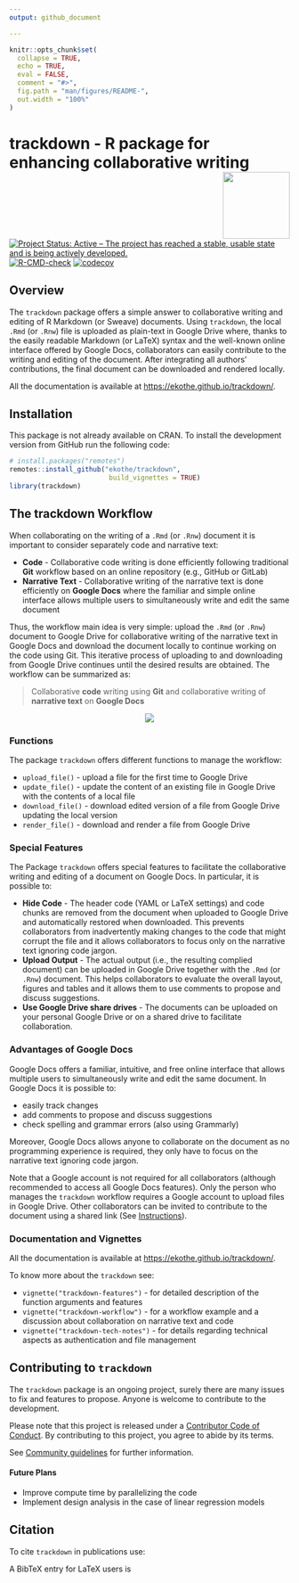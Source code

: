 ```yaml
---
output: github_document

---
```


<!-- README.md is generated from README.Rmd. Please edit that file -->

```r
knitr::opts_chunk$set(
  collapse = TRUE,
  echo = TRUE,
  eval = FALSE,
  comment = "#>",
  fig.path = "man/figures/README-",
  out.width = "100%"
)
```



# trackdown - R package for enhancing collaborative writing <img src="man/figures/logo.png" align="right" width="120" />

<!-- badges: start -->
[![Project Status: Active – The project has reached a stable, usable state and is being actively developed.](https://www.repostatus.org/badges/latest/active.svg)](https://www.repostatus.org/#active)
[![R-CMD-check](https://github.com/ekothe/trackdown/actions/workflows/check-standard.yaml/badge.svg)](https://github.com/ekothe/trackdown/actions/workflows/check-standard.yaml)
[![codecov](https://codecov.io/gh/ekothe/trackdown/branch/develop/graph/badge.svg?token=E6GR3JAHV6)](https://codecov.io/gh/ekothe/trackdown)
<!-- badges: end -->

## Overview

The `trackdown` package offers a simple answer to collaborative writing and editing of R Markdown (or Sweave) documents. Using `trackdown`, the local `.Rmd` (or `.Rnw`) file is uploaded as plain-text in Google Drive where, thanks to the easily readable Markdown (or LaTeX) syntax and the well-known online interface offered by Google Docs, collaborators can easily contribute to the writing and editing of the document. After integrating all authors’ contributions, the final document can be downloaded and rendered locally.

All the documentation is available at <https://ekothe.github.io/trackdown/>.

## Installation {#install}

This package is not already available on CRAN. To install the development version from GitHub run the following code:

```r
# install.packages("remotes")
remotes::install_github("ekothe/trackdown",
                         build_vignettes = TRUE)
library(trackdown)
```

## The trackdown Workflow {#workflow}

When collaborating on the writing of a `.Rmd` (or `.Rnw`) document it is important to consider separately code and narrative text:

- **Code** - Collaborative code writing is done efficiently following traditional **Git** workflow based on an online repository (e.g., GitHub or GitLab)
- **Narrative Text** - Collaborative writing of the narrative text is done efficiently on **Google Docs** where the familiar and simple online interface allows multiple users to simultaneously write and edit the same document

Thus, the workflow main idea is very simple: upload the `.Rmd` (or `.Rnw`) document to Google Drive for collaborative writing of the narrative text in Google Docs and download the document locally to continue working on the code using Git. This iterative process of uploading to and downloading from Google Drive continues until the desired results are obtained. The workflow can be summarized as:

> Collaborative **code** writing using **Git** and collaborative writing of **narrative text** on **Google Docs** 

<!-- pakgdown code-->

<!-- <iframe width="800" height="450" src="https://www.powtoon.com/embed/bWtc2qqbZ5F/" align="middle" frameborder="0" allowfullscreen></iframe> -->

<!-- Github code -->

<center>
<a href="https://www.powtoon.com/embed/bWtc2qqbZ5F/" target="_blank">
<img src="man/figures/video-thumbnail.png" align="center" style = "border: none; float: center;">
</a>
</center>

### Functions {#funtions}

The package `trackdown` offers different functions to manage the workflow:

- `upload_file()` - upload a file for the first time to Google Drive
- `update_file()` - update the content of an existing file in Google Drive with the contents of a local file
- `download_file()` - download edited version of a file from Google Drive updating the local version 
- `render_file()` - download and render a file from Google Drive

### Special Features {#spec-feat}

The Package `trackdown` offers special features to facilitate the collaborative writing and editing of a document on Google Docs. In particular, it is possible to:

- **Hide Code**  - The header code (YAML or LaTeX settings) and code chunks are removed from the document when uploaded to Google Drive and automatically restored when downloaded. This prevents collaborators from inadvertently making changes to the code that might corrupt the file and it allows collaborators to focus only on the narrative text ignoring code jargon.
- **Upload Output** - The actual output (i.e., the resulting complied document) can be uploaded in Google Drive together with the `.Rmd` (or `.Rnw`) document. This helps collaborators to evaluate the overall layout, figures and tables and it allows them to use comments to propose and discuss suggestions.
- **Use Google Drive share drives** - The documents can be uploaded on your personal Google Drive or on a shared drive to facilitate collaboration.

### Advantages of Google Docs {#google-docs}

Google Docs offers a familiar, intuitive, and free online interface that allows multiple users to simultaneously write and edit the same document. In Google Docs it is possible to:

- easily track changes
- add comments to propose and discuss suggestions
- check spelling and grammar errors (also using Grammarly)

Moreover, Google Docs  allows anyone to collaborate on the document as no programming experience is required, they only have to focus on the narrative text ignoring code jargon.

Note that a Google account is not required for all collaborators (although recommended to access all Google Docs features). Only the person who manages the `trackdown` workflow requires a Google account to upload files in Google Drive. Other collaborators can be invited to contribute to the document using a shared link (See [Instructions](https://support.google.com/drive/answer/2494822?co=GENIE.Platform%3DDesktop&hl=en&oco=0)).

### Documentation and Vignettes {#doc-vignette}

All the documentation is available at <https://ekothe.github.io/trackdown/>.

To know more about the `trackdown` see:

- `vignette("trackdown-features")` - for detailed description of the function arguments and features
- `vignette("trackdown-workflow")` - for a workflow example and a discussion about collaboration on narrative text and code
- `vignette("trackdown-tech-notes")` - for details regarding technical aspects as authentication and file management

## Contributing to `trackdown` {#contrib}

The `trackdown` package is an ongoing project, surely there are many issues to fix and features to propose. Anyone is welcome to contribute to the development.

Please note that this project is released under a [Contributor Code of Conduct](https://www.contributor-covenant.org/). By contributing to this project, you agree to abide by its terms. 

See [Community guidelines](https://github.com/ekothe/trackdown/blob/develop/CONTRIBUTING.md) for further information.

#### Future Plans

- Improve compute time by parallelizing the code
- Implement design analysis in the case of linear regression models


## Citation {#cit}

To cite `trackdown` in publications use:

A BibTeX entry for LaTeX users is
